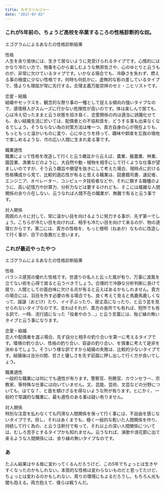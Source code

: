 ```yaml
---
title: カオスソルジャー
date: "2017-07-02"
---
```


### これが5年前の、ちょうど高校を卒業するころの性格診断的な奴。

エゴグラムによるあなたの性格診断結果

性格  
人生を余り愉快には、生きて居ないように見受けられるタイプです。心情的にはかなり冷たい方で、物事を心から楽しむような無邪気さや、心のゆとりと云うものが、非常に欠けているタイプです。いかなる場合でも、冷静さを失わず、燃える事の極度に少ない性格です。何時も何処かに、虚無的な影の差しているタイプで、情よりも理屈が常に先行する。合理主義万能崇拝のセミ・ニヒリストです。

恋愛・結婚  
結婚やセックスを、観念的な祭り事の一種として捉える傾向の強いタイプなので、感情移入がスムーズに行かない危険性が高いのです。体は楽しんで居ても、心は冷え切ったままと云う状態を招き易く、恋愛関係の内は適当に誤魔化せても、永い結婚生活に於いては、配偶者との不協和音を、どうする事も出来なくなるでしょう。そうならない為の対策方法は唯一つ、貴方自身の心が現在よりも、もっともっと温かいものに変り、心にゆとりを持って、趣味や娯楽を忘我の境地で楽しめるような、巾の広い人間に生まれ変る事です。

職業適性  
職業によって性格を改造して行くと云う趣旨から云えば、農業、酪農業、林業、園芸業、漁業などのように、大自然や動・植物を相手にして行くような仕事が望ましいのですが、そう云う趣旨や願望を抜きにして考えた場合、現時点に於ける性格構成から見て、比較的適応性が有ると思える職業は、図書館司書、速記者、エンジニア、オペレーター、コンピュータ技術者などや、それに類する職種のように、高い記憶力や計算力、分析力などは要するけれども、そこには複雑な人間関係の余り介在しない、云うなれば人間不在の職業が、無難で有ると云う事です。

対人関係  
周囲の人々に対して、常に温かい目を向けるように努力する事が、先ず第一でしょう。こちらが冷たい目を向ければ、相手も冷たい目を向けて来るのが、物の道理だからです。第二には、貴方の性格を、もっと根明（ねあか）なものに改造して行く事が、目下の急務だと思います。

### これが最近やったやつ

エゴグラムによるあなたの性格診断結果

性格  
バランス感覚の優れた性格です。世渡りの名人と云った風が有り、万事に波風を立てない術を心得て居ると云うべきでしょう。合理的で冷静な分析判断に長けて居り、人間としての面白味に欠ける点が有ると云えばあるかもしれません。貴方の場合には、羽目を外す必要の有る場合でも、良く考えて見ると馬鹿馬鹿しくなって、諧謔（おどけ）たり、イイ子ぶったり、居丈高になったり、と云う芸を見せられないタイプなのです。言わばそれが、貴方の長所でも有れば、短所でも有る訳で、一時、流行語になった「役者やのう…」と云う言葉には、殆ど縁の無いタイプと云う事になります。 

恋愛・結婚  
恋人や配偶者を選ぶ場合、先ず自分と相手の釣り合いを第一に考えるタイプです。環境の釣り合い、性格の釣り合い、容姿の釣り合い、を慎重に考えて是非を決めるでしょう。そういう様な訳ですから結婚の失敗は、比較的少ないタイプです。結婚後は当分の間、甘さと優しさを先ず前面に押し出して行く方が良いでしょう。 

職業適性  
一般的な職業には何にでも適性が有ります。警察官、刑務官、カウンセラー、宗教家、等特殊な仕事には向いていません。又、芸能、芸術、文芸などの分野についても、はてな？、と首を傾けざるを得ないような所が有ります。とにかく、一般的で常識的な職業に、最も適性のある事は疑い有りません。 

対人関係  
特別な注意を払わなくても円滑な人間関係を保って行く事には、不自由を感じないタイプです。但し、それはあくまでも、極く一般的な乾いた人間関係を作り、持続して行く為の、と云う注釈付で有って、それ以上の深い人間関係については、むしろ苦手とするタイプかも知れません。云うなれば、演歌や浪花節に出て来るような人間関係には、余り縁の無いタイプなのです。

### あ

たぶん結果はやる毎に変わってくるんだろうけど、この5年でちょっとは生きやすくなったのかもしれない。本質的な性格は変わらないものだと思ってたけど、ちょっとは変わるのかもしれない、周りの環境にもよるだろうし。もちろん光も闇も抱える。両方抱えて、僕らは戦うんだ。